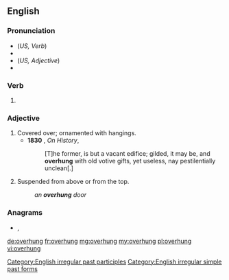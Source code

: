 ==English==

===Pronunciation===
* (''US, Verb'') {{IPA|/oʊvərˈhʌŋ/|lang=en}}
* {{rhymes|ʌŋ|lang=en}}
* (''US, Adjective'') {{IPA|/ˈoʊvərˌhʌŋ/|lang=en}}
* {{audio|en-us-overhung.ogg|Audio (US, verb)|lang=en}}

===Verb===
{{head|en|verb form}}

# {{en-past of|overhang}}

===Adjective===
{{en-adj|-}}

# Covered over; ornamented with hangings.
#* '''1830''' {{w|Thomas Carlyle}}, ''On History'', {{w|Fraser's Magazine}}
#*: [T]he former, is but a vacant edifice; gilded, it may be, and '''overhung''' with old votive gifts, yet useless, nay pestilentially unclean[.]
# Suspended from above or from the top.
#: ''an '''overhung''' door''

===Anagrams===
* {{l|en|hungover}}, {{l|en|hung over}}

[[Category:English irregular past participles]]
[[Category:English irregular simple past forms]]

[[de:overhung]]
[[fr:overhung]]
[[mg:overhung]]
[[my:overhung]]
[[pl:overhung]]
[[vi:overhung]]